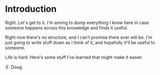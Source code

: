 # Introduction

Right. Let's get to it. I'm aiming to dump everything I know here in case someone happens across this knowledge and finds it useful.

Right now there's no structure, and I can't promise there ever will be. I'm just going to write stuff down as I think of it, and hopefully it'll be useful to someone.

Life is hard. Here's some stuff I've learned that might make it easier.

✌. Doug
